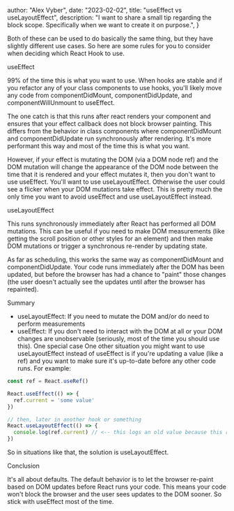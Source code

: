 
  author: "Alex Vyber",
  date: "2023-02-02",
  title: "useEffect vs useLayoutEffect",
  description:
    "I want to share a small tip regarding the block scope. Specifically when we want to create it on purpose.",
}


Both of these can be used to do basically the same thing, but they have slightly different use
cases. So here are some rules for you to consider when deciding which React Hook to use.

useEffect

99% of the time this is what you want to use. When hooks are stable and if you refactor any of your
class components to use hooks, you'll likely move any code from componentDidMount,
componentDidUpdate, and componentWillUnmount to useEffect.

The one catch is that this runs after react renders your component and ensures that your effect
callback does not block browser painting. This differs from the behavior in class components where
componentDidMount and componentDidUpdate run synchronously after rendering. It's more performant
this way and most of the time this is what you want.

However, if your effect is mutating the DOM (via a DOM node ref) and the DOM mutation will change
the appearance of the DOM node between the time that it is rendered and your effect mutates it, then
you don't want to use useEffect. You'll want to use useLayoutEffect. Otherwise the user could see a
flicker when your DOM mutations take effect. This is pretty much the only time you want to avoid
useEffect and use useLayoutEffect instead.

useLayoutEffect

This runs synchronously immediately after React has performed all DOM mutations. This can be useful
if you need to make DOM measurements (like getting the scroll position or other styles for an
element) and then make DOM mutations or trigger a synchronous re-render by updating state.

As far as scheduling, this works the same way as componentDidMount and componentDidUpdate. Your code
runs immediately after the DOM has been updated, but before the browser has had a chance to "paint"
those changes (the user doesn't actually see the updates until after the browser has repainted).

Summary

- useLayoutEffect: If you need to mutate the DOM and/or do need to perform measurements
- useEffect: If you don't need to interact with the DOM at all or your DOM changes are unobservable
  (seriously, most of the time you should use this). One special case One other situation you might
  want to use useLayoutEffect instead of useEffect is if you're updating a value (like a ref) and
  you want to make sure it's up-to-date before any other code runs. For example:

```TypeScript
const ref = React.useRef()

React.useEffect(() => {
  ref.current = 'some value'
})

// then, later in another hook or something
React.useLayoutEffect(() => {
  console.log(ref.current) // <-- this logs an old value because this runs first!
})
```

So in situations like that, the solution is useLayoutEffect.

Conclusion

It's all about defaults. The default behavior is to let the browser re-paint based on DOM updates
before React runs your code. This means your code won't block the browser and the user sees updates
to the DOM sooner. So stick with useEffect most of the time.
